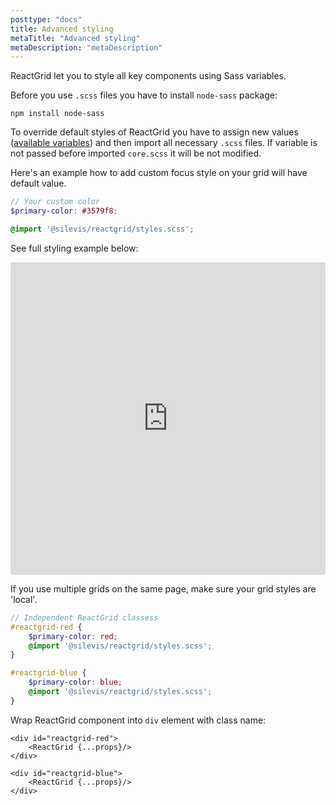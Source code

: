 ```yaml
---
posttype: "docs"
title: Advanced styling
metaTitle: "Advanced styling"
metaDescription: "metaDescription"
---
```


ReactGrid let you to style all key components using Sass variables. 

Before you use `.scss` files you have to install `node-sass` package:

```shell
npm install node-sass
```

To override default styles of ReactGrid you have to assign new values 
([available variables](/docs/3.0/6-styling/2-sass-variables/)) and then import all  necessary `.scss` files. 
If variable is not passed before imported `core.scss` it will be not modified.

Here's an example how to add custom focus style on your grid will have default value.

```scss
// Your custom color
$primary-color: #3579f8;

@import '@silevis/reactgrid/styles.scss';
```

See full styling example below:

<iframe
    src="https://codesandbox.io/embed/reactgrid-getting-started-buwuw?fontsize=14&hidenavigation=1&theme=dark"
    style="width:100%; height:500px; border:0; border-radius: 4px; overflow:hidden;"
    title="reactgrid-custom-styling"
    allow="geolocation; microphone; camera; midi; vr; accelerometer; gyroscope; payment; ambient-light-sensor; encrypted-media; usb"
    sandbox="allow-modals allow-forms allow-popups allow-scripts allow-same-origin"
></iframe>

If you use multiple grids on the same page, make sure your grid styles are 'local'.

```scss
// Independent ReactGrid classess
#reactgrid-red {
    $primary-color: red;
    @import '@silevis/reactgrid/styles.scss';
}

#reactgrid-blue {
    $primary-color: blue;
    @import '@silevis/reactgrid/styles.scss';
}
```

Wrap ReactGrid component into `div` element with class name:

```tsx
<div id="reactgrid-red">
    <ReactGrid {...props}/>
</div>

<div id="reactgrid-blue">
    <ReactGrid {...props}/>
</div>
```